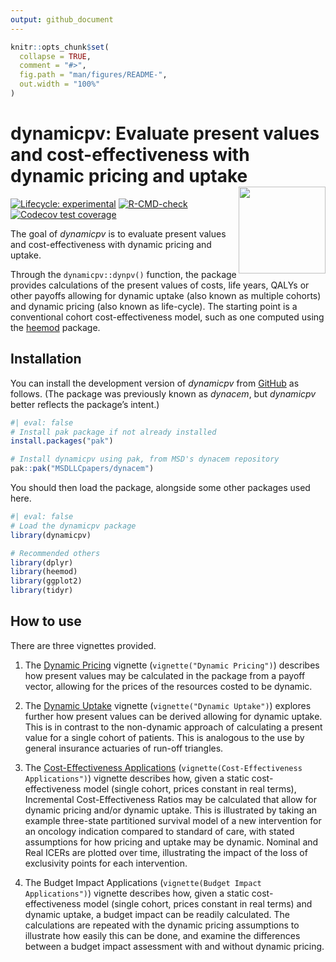 ```yaml
---
output: github_document
---
```


<!-- README.md is generated from README.Rmd. Please edit that file -->

```r
knitr::opts_chunk$set(
  collapse = TRUE,
  comment = "#>",
  fig.path = "man/figures/README-",
  out.width = "100%"
)
```

# dynamicpv: Evaluate present values and cost-effectiveness with dynamic pricing and uptake <img src="man/figures/logo.png" align="right" height="139" />

<!-- badges: start -->
[![Lifecycle: experimental](https://img.shields.io/badge/lifecycle-experimental-orange.svg)](https://lifecycle.r-lib.org/articles/stages.html#experimental)
[![R-CMD-check](https://github.com/MSDLLCpapers/dynacem/actions/workflows/R-CMD-check.yaml/badge.svg)](https://github.com/MSDLLCpapers/dynacem/actions/workflows/R-CMD-check.yaml)
[![Codecov test coverage](https://codecov.io/gh/MSDLLCpapers/dynacem/graph/badge.svg)](https://app.codecov.io/gh/MSDLLCpapers/dynacem)
<!-- badges: end -->

The goal of *dynamicpv* is to evaluate present values and cost-effectiveness with dynamic pricing and uptake.

Through the `dynamicpv::dynpv()` function, the package provides calculations of the present values of costs, life years, QALYs or other payoffs allowing for dynamic uptake (also known as multiple cohorts) and dynamic pricing (also known as life-cycle). The starting point is a conventional cohort cost-effectiveness model, such as one computed using the [heemod](https://cran.r-project.org/package=heemod) package.

## Installation

You can install the development version of *dynamicpv* from [GitHub](https://github.com/) as follows. (The package was previously known as *dynacem*, but *dynamicpv* better reflects the package's intent.)

```r
#| eval: false
# Install pak package if not already installed
install.packages("pak")

# Install dynamicpv using pak, from MSD's dynacem repository
pak::pak("MSDLLCpapers/dynacem")
```

You should then load the package, alongside some other packages used here.

```r
#| eval: false
# Load the dynamicpv package
library(dynamicpv)

# Recommended others
library(dplyr)
library(heemod)
library(ggplot2)
library(tidyr)
``` 

## How to use

There are three vignettes provided.

1. The [Dynamic Pricing](https://msdllcpapers.github.io/dynacem/articles/dynamic-pricing.html) vignette (`vignette("Dynamic Pricing")`) describes how present values may be calculated in the package from a payoff vector, allowing for the prices of the resources costed to be dynamic.

2. The [Dynamic Uptake](https://msdllcpapers.github.io/dynacem/articles/dynamic-uptake.html) vignette (`vignette("Dynamic Uptake")`) explores further how present values can be derived allowing for dynamic uptake. This is in contrast to the non-dynamic approach of calculating a present value for a single cohort of patients. This is analogous to the use by general insurance actuaries of run-off triangles.

3. The [Cost-Effectiveness Applications](https://msdllcpapers.github.io/dynacem/articles/cost-effectiveness-applications.html) (`vignette(Cost-Effectiveness Applications")`) vignette describes how, given a static cost-effectiveness model (single cohort, prices constant in real terms), Incremental Cost-Effectiveness Ratios may be calculated that allow for dynamic pricing and/or dynamic uptake. This is illustrated by taking an example three-state partitioned survival model of a new intervention for an oncology indication compared to standard of care, with stated assumptions for how pricing and uptake may be dynamic. Nominal and Real ICERs are plotted over time, illustrating the impact of the loss of exclusivity points for each intervention.

4. The Budget Impact Applications (`vignette(Budget Impact Applications")`) vignette describes how, given a static cost-effectiveness model (single cohort, prices constant in real terms) and dynamic uptake, a budget impact can be readily calculated. The calculations are repeated with the dynamic pricing assumptions to illustrate how easily this can be done, and examine the differences between a budget impact assessment with and without dynamic pricing.

